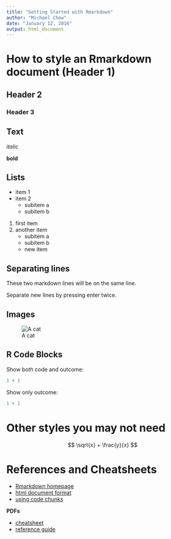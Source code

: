```yaml
---
title: "Getting Started with Rmarkdown"
author: "Michael Chow"
date: "January 12, 2016"
output: html_document
---
```


How to style an Rmarkdown document (Header 1)
=====================================================

Header 2
--------

### Header 3

Text
----

*italic*

**bold**

Lists
-----

* item 1
* item 2
    - subitem a
    - subitem b

1. first item
2. another item
    - subitem a
    - subitem b
    - new item

Separating lines
----------------
These two markdown lines will be on the
same line.

Separate new lines by pressing enter twice.

Images
------

![A cat](boat-cat.jpg)

R Code Blocks
-------------

Show both code and outcome:

```r

1 + 1

```

Show only outcome:

```r

1 + 1

```

Other styles you may not need
============================

$$ \sqrt{x} + \frac{y}{x} $$

References and Cheatsheets
==========================

* [Rmarkdown homepage](http://rmarkdown.rstudio.com/)
* [html document format](http://rmarkdown.rstudio.com/html_document_format.html)
* [using code chunks](http://rmarkdown.rstudio.com/authoring_rcodechunks.html)

**PDFs**

* [cheatsheet](http://www.rstudio.com/wp-content/uploads/2015/02/rmarkdown-cheatsheet.pdf)
* [reference guide](http://www.rstudio.com/wp-content/uploads/2015/03/rmarkdown-reference.pdf)